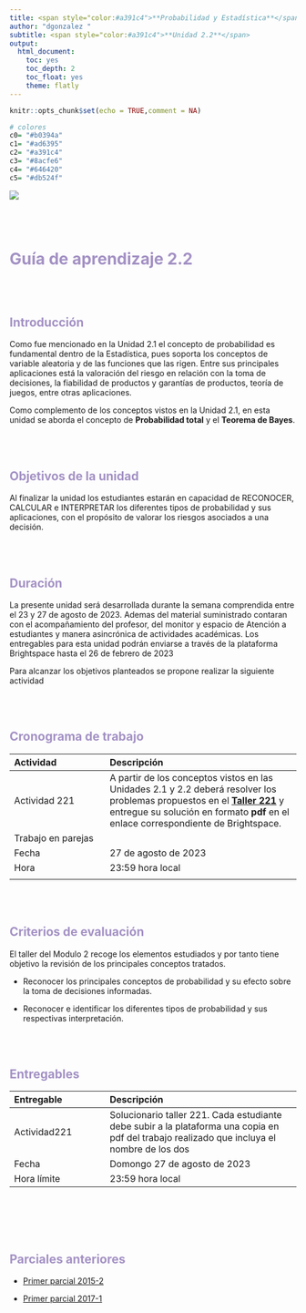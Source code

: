 ```yaml
---
title: <span style="color:#a391c4">**Probabilidad y Estadística**</span>
author: "dgonzalez "
subtitle: <span style="color:#a391c4">**Unidad 2.2**</span>
output:
  html_document:
    toc: yes
    toc_depth: 2
    toc_float: yes
    theme: flatly
---
```


```r
knitr::opts_chunk$set(echo = TRUE,comment = NA)

# colores
c0= "#b0394a"
c1= "#ad6395"
c2= "#a391c4"
c3= "#8acfe6"
c4= "#646420"
c5= "#db524f"

```





![](img/banner2.png)

<br/><br/>

# <span style="color:#a391c4">**Guía de aprendizaje 2.2**</span>
 
<br/><br/>

## <span style="color:#a391c4">**Introducción**</span>

Como fue mencionado en la Unidad 2.1 el concepto de probabilidad es fundamental dentro de la Estadística, pues soporta los conceptos de variable aleatoria y de las funciones que las rigen. Entre sus principales aplicaciones está la valoración del riesgo en relación con la toma de decisiones, la fiabilidad de productos y garantías de productos, teoría de juegos, entre otras aplicaciones.

Como complemento de los conceptos vistos en la Unidad 2.1, en esta unidad se aborda el concepto de **Probabilidad total** y el **Teorema de Bayes**.

<br/><br/>

## <span style="color:#a391c4">**Objetivos de la unidad**</span>

Al finalizar la unidad los estudiantes estarán  en  capacidad de  RECONOCER, CALCULAR e INTERPRETAR  los diferentes tipos de probabilidad y sus aplicaciones, con el propósito de valorar los riesgos asociados a una decisión. 

<br/><br/>

## <span style="color:#a391c4">**Duración**</span>

La presente  unidad será desarrollada durante la semana comprendida entre el 23  y 27 de agosto de 2023. Ademas del material suministrado  contaran con el acompañamiento del profesor,  del monitor y espacio de Atención a estudiantes y manera asincrónica  de actividades académicas. Los entregables para esta unidad podrán enviarse a través de la plataforma Brightspace hasta el  26 de febrero  de 2023

Para alcanzar los objetivos planteados se propone realizar la siguiente actividad

<br/><br/>

## <span style="color:#a391c4">**Cronograma de trabajo**</span>


|Actividad      | Descripción                    | 
|:--------------|:-----------------------------  |
| Actividad 221 | A partir de los conceptos vistos en las Unidades 2.1 y 2.2 deberá resolver los problemas propuestos en el [**Taller 221**](https://dgonxalex80.github.io/pye20222/Talller221.html) y entregue su solución  en formato **pdf**  en el enlace correspondiente de Brightspace.|
|Trabajo en parejas||
|Fecha  |  27 de agosto de 2023 |
|Hora   |  23:59 hora local     |
|||


<br/><br/>

## <span style="color:#a391c4">**Criterios de evaluación**</span>

El taller del Modulo 2 recoge los elementos estudiados y por tanto  tiene objetivo la revisión de los principales conceptos tratados.

+ Reconocer los principales conceptos de  probabilidad y su efecto sobre la toma de decisiones informadas.

+ Reconocer e identificar los diferentes tipos de probabilidad  y sus respectivas interpretación.

<br/><br/>

## <span style="color:#a391c4">**Entregables**</span> 

| Entregable |  Descripción                    |
|:--------------|:-----------------------------|
| Actividad221    | Solucionario taller 221. Cada estudiante debe subir a la plataforma una copia en pdf del trabajo realizado que incluya el nombre de los dos | 
| Fecha           |Domongo  27 de agosto  de 2023 | 
|Hora límite      | 23:59  hora  local |

<br/><br/><br/><br/>


## <span style="color:#a391c4">**Parciales anteriores**</span> 


* [Primer parcial 2015-2](https://github.com/dgonxalex80/web00520231.io/blob/main/pdf/PARCIAL1.pdf)


* [Primer parcial 2017-1](https://github.com/dgonxalex80/web00520231.io/blob/main/pdf/Primer%20parcial_20171-C.pdf)


<br/><br/><br/>
